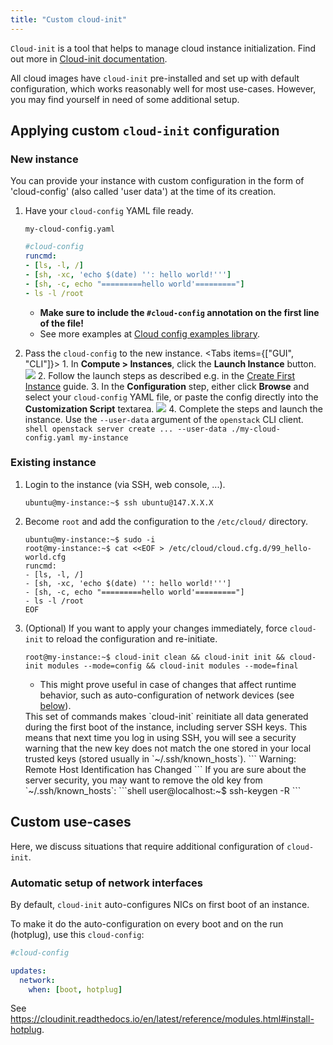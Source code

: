 ```yaml
---
title: "Custom cloud-init"
---
```




`Cloud-init` is a tool that helps to manage cloud instance initialization. Find out more in [Cloud-init documentation](https://cloudinit.readthedocs.io).

All cloud images have `cloud-init` pre-installed and set up with default configuration, which works reasonably well for most use-cases.
However, you may find yourself in need of some additional setup.

## Applying custom `cloud-init` configuration

### New instance

You can provide your instance with custom configuration in the form of 'cloud-config' (also called 'user data') at the time of its creation.

1. Have your `cloud-config` YAML file ready.

    `my-cloud-config.yaml`
    ```yaml
    #cloud-config
    runcmd:
    - [ls, -l, /]
    - [sh, -xc, 'echo $(date) '': hello world!''']
    - [sh, -c, echo "=========hello world'========="]
    - ls -l /root
    ```
    - **Make sure to include the `#cloud-config` annotation on the first line of the file!**
    - See more examples at [Cloud config examples library](https://cloudinit.readthedocs.io/en/latest/reference/examples_library.html).
2. Pass the `cloud-config` to the new instance.
    <Tabs items={["GUI", "CLI"]}>
        <Tab value="GUI">
            1. In **Compute &gt; Instances**, click the **Launch Instance** button.
                <Callout type="info" title="Example">
                    ![](/img/openstack/instance/instance1.png)
                </Callout>
            2. Follow the launch steps as described e.g. in the [Create First Instance](/docs/getting-started/creating-first-infrastructure#create-a-virtual-machine-instance) guide.
            3. In the **Configuration** step, either click **Browse** and select your `cloud-config` YAML file, or paste the config directly into the **Customization Script** textarea.
                <Callout type="info" title="Example">
                    ![](/img/openstack/instance/instance-configuration.png)
                </Callout>
            4. Complete the steps and launch the instance.
        </Tab>
        <Tab value="CLI">
            Use the `--user-data` argument of the `openstack` CLI client.
            ```shell
            openstack server create ... --user-data ./my-cloud-config.yaml my-instance
            ```
        </Tab>
    </Tabs>


### Existing instance

1. Login to the instance (via SSH, web console, ...).
    ```shell
    ubuntu@my-instance:~$ ssh ubuntu@147.X.X.X
    ```
2. Become `root` and add the configuration to the `/etc/cloud/` directory.
    ```shell
    ubuntu@my-instance:~$ sudo -i
    root@my-instance:~$ cat <<EOF > /etc/cloud/cloud.cfg.d/99_hello-world.cfg
    runcmd:
    - [ls, -l, /]
    - [sh, -xc, 'echo $(date) '': hello world!''']
    - [sh, -c, echo "=========hello world'========="]
    - ls -l /root
    EOF
    ```
3. (Optional) If you want to apply your changes immediately, force `cloud-init` to reload the configuration and re-initiate.
    ```shell
    root@my-instance:~$ cloud-init clean && cloud-init init && cloud-init modules --mode=config && cloud-init modules --mode=final
    ```
    - This might prove useful in case of changes that affect runtime behavior, such as auto-configuration of network devices (see [below](#automatic-setup-of-network-interfaces)).
    <Callout type="warn" title="Warning">
        This set of commands makes `cloud-init` reinitiate all data generated during the first boot of the instance, including server SSH keys.
        This means that next time you log in using SSH, you will see a security warning that the new key does not match the one stored in your local trusted keys
        (stored usually in `~/.ssh/known_hosts`).
        ```
        Warning: Remote Host Identification has Changed
        ```
        If you are sure about the server security, you may want to remove the old key from `~/.ssh/known_hosts`:
        ```shell
        user@localhost:~$ ssh-keygen -R <hostname or IP>
        ```
    </Callout>

## Custom use-cases

Here, we discuss situations that require additional configuration of `cloud-init`.

### Automatic setup of network interfaces

By default, `cloud-init` auto-configures NICs on first boot of an instance.

To make it do the auto-configuration on every boot and on the run (hotplug), use this `cloud-config`:
```yaml
#cloud-config

updates:
  network:
    when: [boot, hotplug]
```
See https://cloudinit.readthedocs.io/en/latest/reference/modules.html#install-hotplug.
